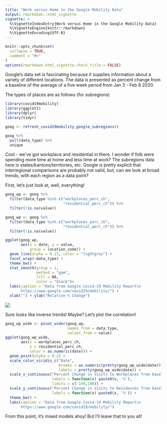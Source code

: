 ```yaml
---
title: "Work versus Home in the Google Mobility Data"
output: rmarkdown::html_vignette
vignette: >
  %\VignetteIndexEntry{Work versus Home in the Google Mobility Data}
  %\VignetteEngine{knitr::rmarkdown}
  %\VignetteEncoding{UTF-8}
---
```


```r
knitr::opts_chunk$set(
  collapse = TRUE,
  comment = "#>"
)
options(rmarkdown.html_vignette.check_title = FALSE)
```

Google's data set is fascinating because it supplies information about a variety of different locations. The data is presented as percent change from a baseline of the average of a five week period from Jan 3 - Feb 6 2020.

The types of places are as follows (for subregions)

```r
library(covid19mobility)
library(ggplot2)
library(dplyr)
library(tidyr)

goog <- refresh_covid19mobility_google_subregions()

goog %>%
  pull(data_type) %>%
  unique
```

Cool - we've got workplace and residential in there. I wonder if folk were spending more time at home and less time at work? The subregions data here is states/kantons/territories, etc. Google is pretty explicit that interregional comparisons are probably not valid, but, can we look at broad trends, with each region as a data point?

First, let's just look at, well, everything!

```r
goog_wp <- goog %>%
  filter(data_type %in% c("workplaces_perc_ch",
                          "residential_perc_ch")) %>%
  filter(!is.na(value))
```

```r
goog_wp <- goog %>%
  filter(data_type %in% c("workplaces_perc_ch",
                          "residential_perc_ch")) %>%
  filter(!is.na(value))

ggplot(goog_wp,
       aes(x = date, y = value,
           group = location_code)) +
  geom_line(alpha = 0.15, color = "lightgrey") +
  facet_wrap(~data_type) +
  theme_bw() +
  stat_smooth(group = 1,
              method = "gam",
              fill = NA,
              color = "black")+
  labs(caption = "Data from Google Covid-19 Mobility Report\n
       https://www.google.com/covid19/mobility/") +
  xlab("") + ylab("Relative % Change")
```

![](https://github.com/Covid19R/covid19mobility/raw/master/data-raw/goog_gam.jpg)

Sure looks like inverse trends! Maybe? Let's plot the correlation!

```r
goog_wp_wide <- pivot_wider(goog_wp,
                            names_from = data_type,
                            values_from = value)
ggplot(goog_wp_wide,
       aes(x = workplaces_perc_ch, 
           y = residential_perc_ch,
           color = as.numeric(date))) +
  geom_point(alpha = 0.2) +
  scale_color_viridis_c("Date",
                        breaks = as.numeric(pretty(goog_wp_wide$date)),
                        labels = pretty(goog_wp_wide$date)) +
  scale_x_continuous("Percent Change in Visits to Workplaces from baseline",
                     labels = function(x) paste0(x, '%'),
                     limits = c(-100,100)) +
  scale_y_continuous("Percent Change in Visits to Residences from baseline",
                     labels = function(x) paste0(x, '%')) +
  theme_bw() +
  labs(caption = "Data from Google Covid-19 Mobility Report\n
       https://www.google.com/covid19/mobility/")
```


From this point, it's mixed models ahoy! But I'll leave that to you all!
